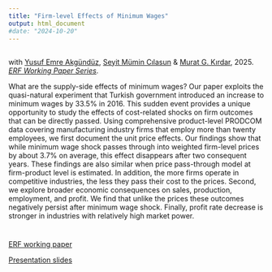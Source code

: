 ```yaml
---
title: "Firm-level Effects of Minimum Wages"
output: html_document
#date: "2024-10-20"
---
```



## 
with [Yusuf Emre Akgündüz](http://myweb.sabanciuniv.edu/emreakgunduz/), [Seyit Mümin Cılasun](https://avesis.tedu.edu.tr/seyit.cilasun) & [Murat G. Kırdar](https://muratguraykirdar.weebly.com/), 2025. [*ERF Working Paper Series*](https://erf.org.eg/publication_cat/working-paper-series/).

What are the supply-side effects of minimum wages? Our paper exploits the quasi-natural experiment that Turkish government introduced an increase to minimum wages by 33.5\% in 2016. This sudden event provides a unique opportunity to study the effects of cost-related shocks on firm outcomes that can be directly passed. Using comprehensive product-level PRODCOM data covering manufacturing industry firms that employ more than twenty employees, we first document the unit price effects. Our findings show that while minimum wage shock passes through into weighted firm-level prices by about 3.7\% on average, this effect disappears after two consequent years. These findings are also similar when price pass-through model at firm-product level is estimated. In addition, the more firms operate in competitive industries, the less they pass their cost to the prices. Second, we explore broader economic consequences on sales, production, employment, and profit. We find that unlike the prices these outcomes negatively persist after minimum wage shock. Finally, profit rate decrease is stronger in industries with relatively high market power.

#
#
[ERF working paper](https://erf.org.eg/publications/firm-level-effects-of-minimum-wages/)

[Presentation slides](https://uguraytun.github.io/uguraytun/TEA_presentation_minwage.pdf)
